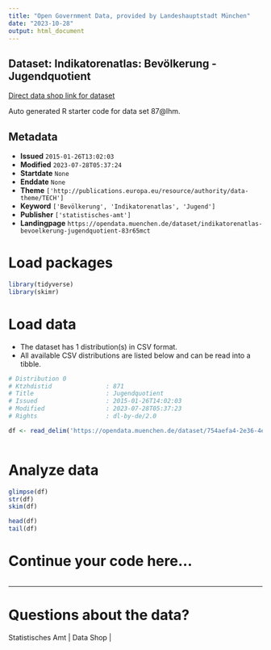 ```yaml
---
title: "Open Government Data, provided by Landeshauptstadt München"
date: "2023-10-28"
output: html_document
---
```


## Dataset: Indikatorenatlas: Bevölkerung - Jugendquotient

[Direct data shop link for dataset](https://opendata.muenchen.de/dataset/indikatorenatlas-bevoelkerung-jugendquotient-83r65mct)

Auto generated R starter code for data set 87@lhm.

## Metadata

- **Issued** `2015-01-26T13:02:03`
- **Modified** `2023-07-28T05:37:24`
- **Startdate** `None`
- **Enddate** `None`
- **Theme** `['http://publications.europa.eu/resource/authority/data-theme/TECH']`
- **Keyword** `['Bevölkerung', 'Indikatorenatlas', 'Jugend']`
- **Publisher** `['statistisches-amt']`
- **Landingpage** `https://opendata.muenchen.de/dataset/indikatorenatlas-bevoelkerung-jugendquotient-83r65mct`


# Load packages

```r

library(tidyverse)
library(skimr)

```

# Load data

-   The dataset has 1 distribution(s) in CSV format.
-   All available CSV distributions are listed below and can be read into a tibble.

```r

# Distribution 0
# Ktzhdistid               : 871
# Title                    : Jugendquotient
# Issued                   : 2015-01-26T14:02:03
# Modified                 : 2023-07-28T05:37:23
# Rights                   : dl-by-de/2.0

df <- read_delim('https://opendata.muenchen.de/dataset/754aefa4-2e36-4e0c-b768-fa9b7d003f45/resource/81f2cede-f395-4327-aeb5-24edcdbb2bee/download/indikat_bevoelkerung_jugendquotient_240723.csv')



```

# Analyze data

```r

glimpse(df)
str(df)
skim(df)

head(df)
tail(df)

```

# Continue your code here...

```r

```

------------------------------------------------------------------------

# Questions about the data?

Statistisches Amt | Data Shop | 
